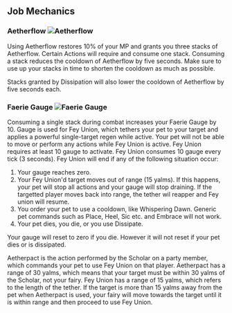 ## Job Mechanics

### Aetherflow ![Aetherflow](//images.ctfassets.net/dsj52p3ork7k/xkOHWjLTXwkQAoEeiGiGo/2532033d52a17b81628810603852dd7a/aetherflow.png)
Using Aetherflow restores 10% of your MP and grants you three stacks of Aetherflow. Certain Actions will require and consume one stack. Consuming a stack reduces the cooldown of Aetherflow by five seconds. Make sure to use up your stacks in time to shorten the cooldown as much as possible.

Stacks granted by Dissipation will also lower the cooldown of Aetherflow by five seconds each.

### Faerie Gauge ![Faerie Gauge](//images.ctfassets.net/dsj52p3ork7k/6cv6V1qEQ8QMI4AMkcgMKA/b3c3efe299fdb17c2f9df35f837d454c/faeriegauge.png)

Consuming a single stack during combat increases your Faerie Gauge by 10. Gauge is used for Fey Union, which tethers your pet to your target and applies a powerful single-target regen while active. Your pet will not be able to move or perform any actions while Fey Union is active. Fey Union requires at least 10 gauge to activate. Fey Union consumes 10 gauge every tick (3 seconds). Fey Union will end if any of the following situation occur:

1. Your gauge reaches zero.
2. Your Fey Union'd target moves out of range (15 yalms). If this happens, your pet will stop all actions and your gauge will stop draining. If the targetted player moves back into range, the tether wil reapper and Fey union will resume.
3. You order your pet to use a cooldown, like Whispering Dawn. Generic pet commands such as Place, Heel, Sic etc. and Embrace will not work.
4. Your pet dies, you die, or you use Dissipate.

Your gauge will reset to zero if you die. However it will not reset if your pet dies or is dissipated.

Aetherpact is the action performed by the Scholar on a party member, which commands your pet to use Fey Union on that player. Aetherpact has a range of 30 yalms, which means that your target must be within 30 yalms of the Scholar, not your fairy. Fey Union has a range of 15 yalms, which refers to the length of the tether. If the target is more than 15 yalms away from the pet when Aetherpact is used, your fairy will move towards the target until it is within range and then proceed to use Fey Union.

